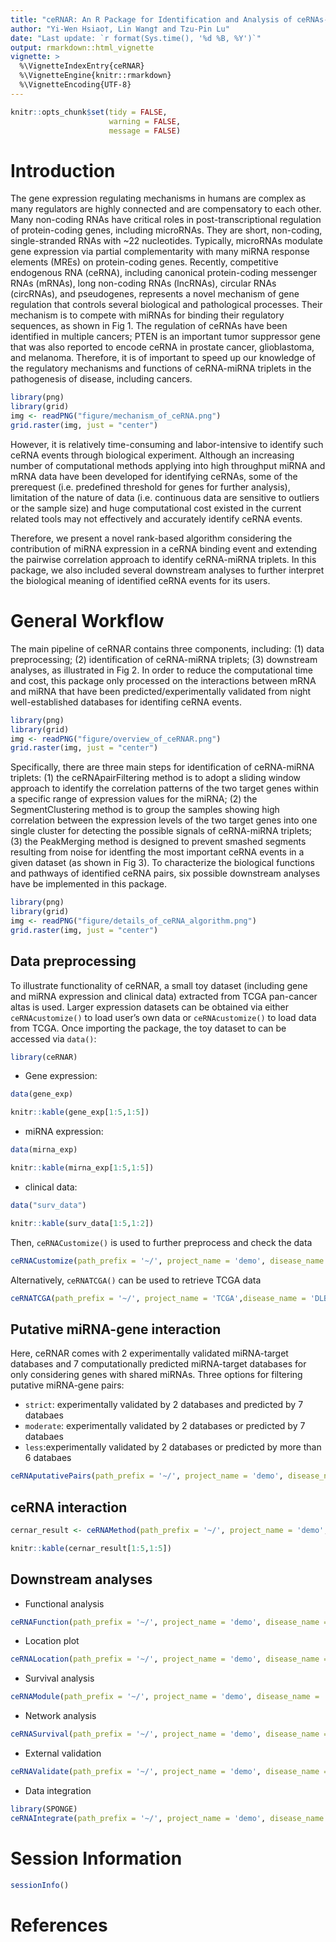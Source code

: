 ```yaml
---
title: "ceRNAR: An R Package for Identification and Analysis of ceRNAs-miRNA Triplets"
author: "Yi-Wen Hsiao†, Lin Wang† and Tzu-Pin Lu"
date: "Last update: `r format(Sys.time(), '%d %B, %Y')`"
output: rmarkdown::html_vignette
vignette: >
  %\VignetteIndexEntry{ceRNAR}
  %\VignetteEngine{knitr::rmarkdown}
  %\VignetteEncoding{UTF-8}
---
```


```r
knitr::opts_chunk$set(tidy = FALSE,
                      warning = FALSE,
                      message = FALSE)
```

# Introduction
The gene expression regulating mechanisms in humans are complex as many regulators are highly connected and are compensatory to each other. Many non-coding RNAs have critical roles in post-transcriptional regulation of protein-coding genes, including microRNAs. They are short, non-coding, single-stranded RNAs with ~22 nucleotides. Typically, microRNAs modulate gene expression via partial complementarity with many miRNA response elements (MREs) on protein-coding genes. Recently, competitive endogenous RNA (ceRNA), including canonical protein-coding messenger RNAs (mRNAs), long non-coding RNAs (lncRNAs), circular RNAs (circRNAs), and pseudogenes, represents a novel mechanism of gene regulation that controls several biological and pathological processes. Their mechanism is to compete with miRNAs for binding their regulatory sequences, as shown in Fig 1. The regulation of ceRNAs have been identified in multiple cancers; PTEN is an important tumor suppressor gene that was also reported to encode ceRNA in prostate cancer, glioblastoma, and melanoma. Therefore, it is of important to speed up our knowledge of the regulatory mechanisms and functions of ceRNA-miRNA triplets in the pathogenesis of disease, including cancers.

```r
library(png)
library(grid)
img <- readPNG("figure/mechanism_of_ceRNA.png")
grid.raster(img, just = "center")
```

However, it is relatively time-consuming and labor-intensive to identify such ceRNA events through biological experiment. Although an increasing number of computational methods applying into high throughput miRNA and mRNA data have been developed for identifying ceRNAs, some of the prerequest (i.e. predefined threshold for genes for further analysis), limitation of the nature of data (i.e. continuous data are sensitive to outliers or the sample size) and huge computational cost existed in the current related tools may not effectively and accurately identify ceRNA events. 

Therefore, we present a novel rank-based algorithm considering the contribution of miRNA expression in a ceRNA binding event and extending the pairwise correlation approach to identify ceRNA-miRNA triplets. In this package, we also included several downstream analyses to further interpret the biological meaning of identified ceRNA events for its users.

# General Workflow
The main pipeline of ceRNAR contains three components, including: (1) data preprocessing; (2) identification of ceRNA-miRNA triplets; (3) downstream analyses, as illustrated in Fig 2. In order to reduce the computational time and cost, this package only processed on the interactions between mRNA and miRNA that have been predicted/experimentally validated from night well-established databases for identifing ceRNA events. 

```r
library(png)
library(grid)
img <- readPNG("figure/overview_of_ceRNAR.png")
grid.raster(img, just = "center")
```

Specifically, there are three main steps for identification of ceRNA-miRNA triplets: (1) the ceRNApairFiltering method is to adopt a sliding window approach to identify the correlation patterns of the two target genes within a specific range of expression values for the miRNA; (2) the SegmentClustering method is to group the samples showing high correlation between the expression levels of the two target genes into one single cluster for detecting the possible signals of ceRNA-miRNA triplets; (3) the PeakMerging method is designed to prevent smashed segments resulting from noise for identfing the most important ceRNA events in a given dataset (as shown in Fig 3). To characterize the biological functions and pathways of identified ceRNA pairs, six possible downstream analyses have be implemented in this package. 

```r
library(png)
library(grid)
img <- readPNG("figure/details_of_ceRNA_algorithm.png")
grid.raster(img, just = "center")
```

## Data preprocessing
To illustrate functionality of ceRNAR, a small toy dataset (including gene and miRNA expression and clinical data) extracted from TCGA pan-cancer altas is used. 
Larger expression datasets can be obtained via either `ceRNAcustomize()` to load user's own data or `ceRNAcustomize()` to load data from TCGA. Once importing the package, the toy dataset to can be accessed via `data()`:

```r
library(ceRNAR)
```

- Gene expression:

```r
data(gene_exp)
```

```r
knitr::kable(gene_exp[1:5,1:5])
```

- miRNA expression:

```r
data(mirna_exp)
```

```r
knitr::kable(mirna_exp[1:5,1:5])
```

- clinical data:

```r
data("surv_data")
```

```r
knitr::kable(surv_data[1:5,1:2])
```


Then, `ceRNACustomize()` is used to further preprocess and check the data

```r
ceRNACustomize(path_prefix = '~/', project_name = 'demo', disease_name = 'DLBC', gene_exp = gene_exp,  mirna_exp = mirna_exp, surv_data = surv_data)
```

Alternatively, `ceRNATCGA()` can be used to retrieve TCGA data

```r
ceRNATCGA(path_prefix = '~/', project_name = 'TCGA',disease_name = 'DLBC', timeout = 5000000)
```

## Putative miRNA-gene interaction

Here, ceRNAR comes with 2 experimentally validated miRNA-target databases and 7 computationally predicted miRNA-target databases for only considering genes with shared miRNAs. Three options for filtering putative miRNA-gene pairs:

- `strict`: experimentally validated by 2 databases and predicted by 7 databaes 
- `moderate`: experimentally validated by 2 databases or predicted by 7 databaes
- `less`:experimentally validated by 2 databases or predicted by more than 6 databaes

```r
ceRNAputativePairs(path_prefix = '~/', project_name = 'demo', disease_name = 'DLBC', filtering = 'less')
```

## ceRNA interaction

```r
cernar_result <- ceRNAMethod(path_prefix = '~/', project_name = 'demo', disease_name = "DLBC", window_size = 10)
```

```r
knitr::kable(cernar_result[1:5,1:5])
```


## Downstream analyses

- Functional analysis

```r
ceRNAFunction(path_prefix = '~/', project_name = 'demo', disease_name = 'DLBC', pairs_cutoff = 1)
```

- Location plot

```r
ceRNALocation(path_prefix = '~/', project_name = 'demo', disease_name = 'DLBC', mirna = 'hsa-miR-101-3p', window_size = 10)
```

- Survival analysis

```r
ceRNAModule(path_prefix = '~/', project_name = 'demo', disease_name = 'DLBC', pairs_cutoff = 5, column_sum = 1)
```

- Network analysis

```r
ceRNASurvival(path_prefix = '~/', project_name = 'demo', disease_name = 'DLBC', mirnas = 'hsa-miR-101-3p')
```

- External validation

```r
ceRNAValidate(path_prefix = '~/', project_name = 'demo', disease_name = 'DLBC')
```

- Data integration

```r
library(SPONGE)
ceRNAIntegrate(path_prefix = '~/', project_name = 'demo', disease_name = 'DLBC')
```


# Session Information
```r
sessionInfo()
```


# References
